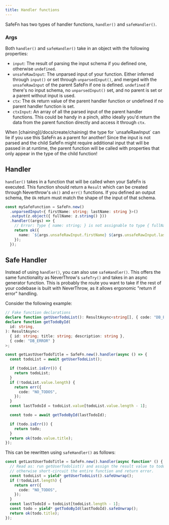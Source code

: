 ```yaml
---
title: Handler functions
---
```


SafeFn has two types of handler functions, `handler()` and `safeHandler()`.

### Args

Both `handler()` and `safeHandler()` take in an object with the following properties:

- `input`: The result of parsing the input schema if you defined one, otherwise `undefined`.
- `unsafeRawInput`: The unparsed input of your function. Either inferred through `input()` or set through `unparsedInput()`, and merged with the `unsafeRawInput` of the parent SafeFn if one is defined. `undefined` if there's no input schema, no `unparsedInput()` set, and no parent is set or a parent without input is used.
- `ctx`: The `Ok` return value of the parent handler function or undefined if no parent handler function is set.
- `ctxInput`: An array of all the parsed input of the parent handler functions. This could be handy in a pinch, altho ideally you'd return the data from the parent function directly and access it through `ctx`.

<Callout type="warn">
  When [chaining](/docs/create/chaining) the type for `unsafeRawInput` can lie
  if you use this SafeFn as a parent for another! Since the input is not parsed
  and the child SafeFn might require additional input that will be passed in at
  runtime, the parent function will be called with properties that only appear
  in the type of the child function!
</Callout>

## Handler

`handler()` takes in a function that will be called when your SafeFn is executed. This function should return a `Result` which can be created through Neverthrow's `ok()` and `err()` functions. If you defined an output schema, the `Ok` return must match the shape of the input of that schema.

```ts
const mySafeFunction = SafeFn.new()
  .unparsedInput<{ firstName: string; lastName: string }>()
  .output(z.object({ fullName: z.string() }))
  .handler((args) => {
    // Error: Type { name: string; } is not assignable to type { fullName: string; } // [!code highlight]
    return ok({
      name: `${args.unsafeRawInput.firstName} ${args.unsafeRawInput.lastName}`,
    });
  });
```

## Safe Handler

Instead of using `handler()`, you can also use `safeHandler()`. This offers the same functionality as NeverThrow's `safeTry()` and takes in an async generator function.
This is probably the route you want to take if the rest of your codebase is built with NeverThrow, as it allows ergonomic "return if error" handling.

Consider the following example:

```ts
// Fake function declarations
declare function getUserTodoList(): ResultAsync<string[], { code: "DB_ERROR" }>;
declare function getTodoById(
  id: string,
): ResultAsync<
  { id: string; title: string; description: string },
  { code: "DB_ERROR" }
>;

const getLastUserTodoTitle = SafeFn.new().handler(async () => {
  const todoList = await getUserTodoList();

  if (todoList.isErr()) {
    return todoList;
  }
  if (!todoList.value.length) {
    return err({
      code: "NO_TODOS",
    });
  }
  const lastTodoId = todoList.value[todoList.value.length - 1];

  const todo = await getTodoById(lastTodoId);

  if (todo.isErr()) {
    return todo;
  }
  return ok(todo.value.title);
});
```

This can be rewritten using `safeHandler()` as follows:

```ts
const getLastUserTodoTitle = SafeFn.new().handler(async function* () {
  // Read as: run getUserTodolist() and assign the result value to todoList if it's okay,
  // otherwise short-circuit the entire function and return error.
  const todoList = yield* getUserTodoList().safeUnwrap();
  if (!todoList.length) {
    return err({
      code: "NO_TODOS",
    });
  }
  const lastTodoId = todoList[todoList.length - 1];
  const todo = yield* getTodoById(lastTodoId).safeUnwrap();
  return ok(todo.title);
});
```
